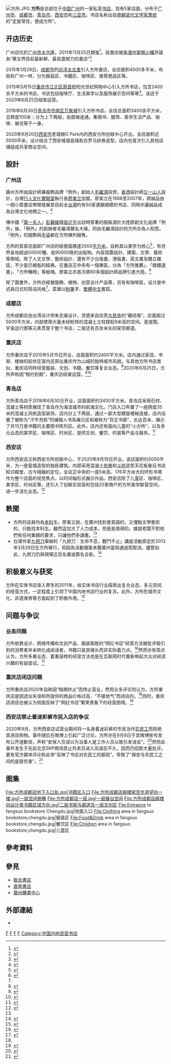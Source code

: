 [[File:方所.JPG|thumb]]
'''方所'''是总部位于[[中国|中国]][[广州|广州]]的一家私营[[书店|书店]]，现有5家店面，分布于[[广州市|广州市]]、[[成都市|成都市]]、[[青岛市|青岛市]]、[[西安市|西安市]]和[[三亚市|三亚市]]。书店名称出自[[梁_(南朝)|南朝梁代]][[文学家|文学家]][[萧统|萧统]]的“定是常住，便成方所”。

== 开店历史 ==
广州店位於[[广州市|广州市]][[太古匯|太古匯]]，2011年11月25日開張<ref>{{cite news|url=http://www.nbweekly.com/culture/books/201112/28491.aspx|title=书店的未来|publisher=《[[南都周刊|南都周刊]]》2011年度第48期|language=zh-cn|deadurl=yes|archiveurl=https://web.archive.org/web/20130928132427/http://nbweekly.com/culture/books/201112/28491.aspx|archivedate=2013-09-28|accessdate=2013-03-29}}</ref>。該書店被[[香港|香港]][[作家|作家]][[鄧小樺|鄧小樺]]評論為“華文界目前最新鮮、最具震撼力的書店”<ref>{{cite news |author= [[鄧小樺|鄧小樺]] | title =“華文界最不可思議書店”| publisher = [[星島日報|星島日報]] |  url = http://www.hkheadline.com/culture/culture_content.asp?contid=114763&srctype=g | accessdate = 2012-02-10 |language=zh-hk}}</ref>

2015年1月29日，[[成都市|成都市]]的[[远洋太古里|远洋太古里]]引入方所書店，全店面积4000多平米，布局和广州一样，分为服装区、书籍区、咖啡区、推荐商品区等。

2015年5月15日[[重庆市|重庆市]][[江北区_(重庆市)|江北区]][[观音桥|观音桥]]阳光世纪购物中心引入方所书店，包含2400余平方米的书店，书店包括咖啡厅、生活美学以及服饰展示空间等等<ref>{{Cite news |url=http://cq.winshang.com/news-260918.html |title=方所落户阳光世纪 让重庆消费者体验最文化的购物中心 |publisher=赢商网 |date=2014-07-04 |accessdate=2014-10-14 |archive-date=2016-08-27 |archive-url=https://web.archive.org/web/20160827163951/http://cq.winshang.com/news-260918.html |dead-url=no }}</ref>。该店于2020年6月25日结束运营。

2016年6月30日[[青岛市|青岛市]][[市南区|市南区]][[万象城|万象城]]引入方所书店。全店总面积3400余平方米，总跨度100米；分为上下两层，由盘梯连通。集图书、服饰、美学生活产品、咖啡、展览等于一身。

2020年9月20日[[西安市|西安市]]老城根G Park内的西安方所创联中心开业。全店面积近5000平米，设计结合了西安城墙瓮城和古罗马拱券造型。店内也首次引入其他店铺组成共享商业空间。

== 設計 ==
=== 广州店 ===
廣州方所由設計師兼服飾品牌「例外」創始人[[毛繼鴻|毛繼鴻]]投資，[[香港|香港]]設計師[[又一山人|又一山人]]設計，台灣[[行人文化實驗室|行人文化實驗室]]執行長[[廖美立|廖美立]]加盟。廖美立在1988至2007年，將誠品由一個小眾書店帶領發展至目前全[[台灣|台灣]]約有50家連鎖規模的书店，同時亦讓誠品成為台灣文化地標之一。<ref>{{cite news | title = 廖美立 | publisher = DIGITIMES中文網 | url = http://www.digitimes.com.tw/tw/dt/n/shwnws.asp?id=0000320025_DXK186J01DQ6FC67OEEJJ | accessdate = 2013-03-29 | language = zh-tw | archive-date = 2016-03-05 | archive-url = https://web.archive.org/web/20160305000344/http://www.digitimes.com.tw/tw/dt/n/shwnws.asp?id=0000320025_DXK186J01DQ6FC67OEEJJ | dead-url = no }}</ref>

傳中國「[[第一夫人|第一夫人]]」[[彭麗媛|彭麗媛]]隨[[習近平|習近平]]出訪時穿著的服裝源於大陸原創文化品牌「例外」後，「例外」的創辦者毛繼鴻聲名大噪，同由毛繼鴻設計的方所亦為人知悉。「例外」的服飾與[[手袋|手袋]]都在方所陳列銷售。

方所的首家店面即广州店的經營面積達2000[[平方米|平方米]]，自称其以美学为核心<ref name="远不是一个书店">{{cite news|url=http://news.xkb.com.cn/guangzhou/2012/0827/221503_3.html|title=发现广州：方所，远不是一个书店那么简单|publisher=新快报|date=2012-08-27|language=zh-cn|deadurl=yes|archiveurl=https://web.archive.org/web/20140104212907/http://news.xkb.com.cn/guangzhou/2012/0827/221503_3.html|archivedate=2014-01-04|accessdate=2014-01-04}}</ref>，有世界各地超過50000種、逾90000冊的出版物。內容涵蓋設計、建築、文學、藝術等領域。除了人文文學、藝術設計，還有不少台版書、港版書、英文書及獨立雜誌，不少是已絕版的經典。在書店正中央有一個專區，分為「方所推薦」、「媒體選書」、「方所暢榜」等板塊。廖美立亦首次將60多個設計師品牌引進大陸。<ref name="閱讀的慾望">{{cite news | title = 在方所，找回閱讀的慾望 | publisher = 文匯報 | url = http://paper.wenweipo.com/2011/12/21/OT1112210001.htm | date = 2011-12-21 | accessdate = 2013-03-29 | language = zh-hk | archive-date = 2016-03-04 | archive-url = https://web.archive.org/web/20160304042457/http://paper.wenweipo.com/2011/12/21/OT1112210001.htm | dead-url = no }}</ref>

除了圖書外，方所亦經營服飾、植物、创意设计产品等，另有有咖啡區，设计是中式與日式的简洁风格<ref name="远不是一个书店"/>，菜單以[[粉筆|粉筆]]字、[[繁體中文|繁體中文]]書寫。

=== 成都店 ===
方所成都店由台湾设计师朱志康设计，灵感来自店旁[[大慈寺_(成都)|大慈寺]]的“藏经阁”。店面超过5000平方米，内部使用大量未经粉饰的混凝土立柱撑起9米高的空间。星座图、宇宙运行图等元素贯穿于整个书店，二层还有百余米长的架空廊道。

=== 重庆店 ===
方所重庆店于2015年5月15日开业，店面面积约2400平方米。店内通过家具、书架、楼梯的起伏在室内还原出重庆作为山城的独特城市风貌。与其他方所书店类似，重庆店同样经营服装、文创、书籍、餐饮等复合业态。<ref>{{Cite news|url=http://culture.people.com.cn/n/2015/0317/c172318-26706390.html|title=“最美中国书店”方所书店重庆试营业|author=|date=2015-03-17|work=重庆日报|publisher=|accessdate=2020-09-20|language=中文|format=|archive-date=2016-03-13|archive-url=https://web.archive.org/web/20160313082150/http://culture.people.com.cn/n/2015/0317/c172318-26706390.html|dead-url=no}}</ref>2020年6月25日，方所声称因“租约到期”，重庆店结束运营。<ref>{{Cite news|url=https://mp.weixin.qq.com/s/rbNaMR9QG4HcrdasRJL3dQ|title=方所重庆店：1784天前的相遇，85天后的告别|author=|date=2020-04-02|work=方所会员服务微信公众号|publisher=|accessdate=2020-09-20|language=中文|format=}}</ref><ref name=":0">{{Cite news|url=https://mini.eastday.com/a/200110230742186.html|title=“网红书店”方所重庆店宣布6月关店，租约到期还是另有隐情？|author=|date=2020-01-10|work=上游新闻|publisher=|accessdate=2020-09-20|language=中文|format=}}</ref>

=== 青岛店 ===
方所青岛店于2016年6月30日开业，店面面积约3400平方米。青岛店采用石材、混凝土等材质展现了青岛作为海滨城市的航海文化。门店入口布置了一座跨度35米的混凝土风帆造型装饰，店内分上下两层，通过一部大型螺旋楼梯连接。店内设置了被称为“汗牛充栋”的编辑人书系展示区和被称为“百丈书廊”、长达百米、展示了共15万册书籍的主要图书陈列区。此外，店内还有面向儿童的“小方所”，以及多元业态的美学区、咖啡区、时尚区，提供文创、餐饮、时装等产品与服务。<ref>{{Cite news|url=http://news.bandao.cn/news_html/201606/20160630/news_20160630_2646786.shtml|title=青岛方所书店开业 百米图书长廊令人震撼|author=刘子琳|date=2016-06-30|work=半岛网|publisher=|accessdate=2020-09-20|language=中文|format=}}</ref>

=== 西安店 ===
方所西安店又称西安方所创联中心，于2020年9月19日开业。该店面积约5000平米，为一座瓮城造型的独栋建筑。内部采用混凝土[[拱|拱券]]和[[斗栱|斗拱]]造型天花板象征书店知识殿堂、古今相融的定位，全店正中央的一座5米高、176平方米大的环形书塔作为整个店面的视觉焦点，以时间轴形式展示作品。西安店除了儿童区、咖啡区、美学区、时尚区等，还引入了创联实验室和包括25家商户的方所美学联营空间，进一步活化业态。<ref>{{Cite news|url=https://www.sohu.com/a/413970507_161795|title=方所9月正式入驻西安，近5000平“瓮城”内部设计一探究竟|author=|date=2020-08-20|work=南方都市报|publisher=|accessdate=2020-09-20|language=中文|format=}}</ref>

== 軼聞 ==
*方所的店員均為[[本科|本科]]生。廖美立說，在廣州找到會英語的，又懂點文學藝術的，只能找本科生。雖然這加大了人力成本，但是是值得的。據說老闆不對他們有任何業績的要求，只讓他們多讀書。<ref name="閱讀的慾望"/>
*台灣作家[[九把刀|九把刀]]舉辦的「九把刀：生命不息，戰鬥不止」講座活動原定於2013年3月26日在方所舉行，但因為活動備案未獲廣州當局通過而取消。儘管如此，九把刀仍與現場近百名書迷簽名合影。<ref>{{Cite news|url=http://news.xkb.com.cn/lehuo/2013/0326/256735.html|title=今晚方所九把刀讲座取消|publisher=新快网|date=2013-03-26|deadurl=yes|archiveurl=https://web.archive.org/web/20140819084756/http://news.xkb.com.cn/lehuo/2013/0326/256735.html|archivedate=2014-08-19|accessdate=2014-08-18}}</ref>

== 积极意义与获奖 ==
方所在实体书店渐入寒冬的2011年，给实体书店行业探索出复合业态、多元空间的经营方式，一定程度上引领了中国内地书店行业的复苏。此外，方所在城市文化、非遗保育等方面起到了积极作用。<ref>{{Cite news|url=http://m.xinhuanet.com/2017-08/13/c_1121476031.htm|title=新城市业态生长记——广州方所书店的故事|author=陈寂 刘羽佳|date=2017-08-13|work=新华网|publisher=|accessdate=2020-09-20|language=中文|format=}}</ref>

== 问题与争议 ==

=== 业态问题 ===
方所依靠设计、网络传播和文创产品、服装取胜的“网红书店”经营方法被批评吸引到的消费者并未转化成阅读者，书籍只是其噱头而非实际着力点。<ref>{{Cite news|url=http://opinion.people.com.cn/n1/2019/0311/c1003-30967963.html|title=海外版云中漫笔：网红书店不只是“打卡”|author=王法治|date=2019-03-16|work=人民日报海外版|publisher=|accessdate=2020-09-20|language=中文|format=|archive-date=2019-05-18|archive-url=https://web.archive.org/web/20190518083918/http://opinion.people.com.cn/n1/2019/0311/c1003-30967963.html|dead-url=no}}</ref>然而亦有观点认为，方所多重业态、着重装修的经营方法也是在互联网时代重新唤起大众对阅读兴趣的有益尝试。<ref>{{Cite news|url=http://www.xinhuanet.com/fortune/2019-12/01/c_1125294027.htm|title=网红书店，靠什么抓住读者的心|author=李慧|date=2019-12-01|work=光明日报|publisher=|accessdate=2020-09-20|language=中文|format=|archive-date=2020-02-04|archive-url=https://web.archive.org/web/20200204150740/http://www.xinhuanet.com/fortune/2019-12/01/c_1125294027.htm|dead-url=no}}</ref>

=== 重庆店闭店问题 ===
方所重庆店2020年自称因“租期终止”而停止营业，然而众多评论则认为，方所重庆店是因选址失误和所提供的商品价格过高、“不接地气”而闭店的。<ref name=":0" />同时，重庆店闭店也被认为侧面反映了“网红书店”繁荣景象下的经营困境。<ref>{{Cite news|url=https://www.toodaylab.com/78325|title=方所重庆店将在 6 月结束营业，重庆人说它“太贵了”|author=吴诗源|date=2020-04-08|work=理想生活实验室|publisher=|accessdate=2020-09-20|language=中文|format=|archive-date=2020-12-03|archive-url=https://web.archive.org/web/20201203135818/https://www.toodaylab.com/78325|dead-url=no}}</ref>

=== 西安店禁止着迷彩裤市民入店的争议 ===
2020年9月，方所西安店试营业期间将一名身着迷彩裤的市民当作[[民工|农民工]]而拒绝其进店购物。事件随后在微博上引起广泛讨论，方所亦在9月8日于其微博账号发布公开道歉信，声称“安保人员误以为当事人是工作人员以致引发误会”。<ref>{{Cite news|url=http://www.bjnews.com.cn/news/2020/09/08/766996.html|title=西安一男子进书店被当农民工拦下 涉事书店致歉|author=彭启航|date=2020-09-08|work=新京报|publisher=|accessdate=2020-09-20|language=中文|format=}}</ref>然而此事件发生于先前北京SKP商场禁止外卖员进入风波后不久，因而仍招致大量批评。更有官方媒体评论称此举“反映了书店对农民工的鄙视”，导致了“保安与农民工之间的底层伤害”。<ref>{{Cite news|url=http://views.ce.cn/view/ent/202009/09/t20200909_35705971.shtml|title=禁止农民工进书店，可别当笑话看|author=|date=2020-09-09|work=中国经济网|publisher=|accessdate=2020-09-20|language=中文|format=}}</ref>

== 图集 ==
<gallery mode="packed" caption="方所成都店">
File:方所成都店地下入口处.jpg|书籍区入口
File:方所成都店阁楼架空步道望向一楼.jpg|一层空间俯瞰
File:方所成都店一层.jpg|一层展台空间
File:方所成都店阁楼向设计类书籍区域方向.jpg|二层书架与廊道及一层文创区
File:Entrance to fangsuo bookstore Chengdu.jpg|地面入口
File:Clothing area in fangsuo bookstore,chengdu.jpg|服装区
File:Food&Drink area in fangsuo bookstore,chengdu.jpg|餐饮区
File:Children area in fangsuo bookstore,chengdu.jpg|儿童区
</gallery>

== 參考資料 ==
{{reflist|2}}

== 參見 ==
* [[聯合書店|聯合書店]]
* [[唐寧書店|唐寧書店]]
* [[廣州購書中心|廣州購書中心]]

== 外部連結 ==
*{{Sinaweibo|fangsuocommune}}

[[Category:廣州書店|F]]
[[Category:重庆书店|F]]
[[Category:成都书店|F]]
[[Category:青岛书店|F]]
[[Category:中国内地民营书店|Category:中国内地民营书店]]